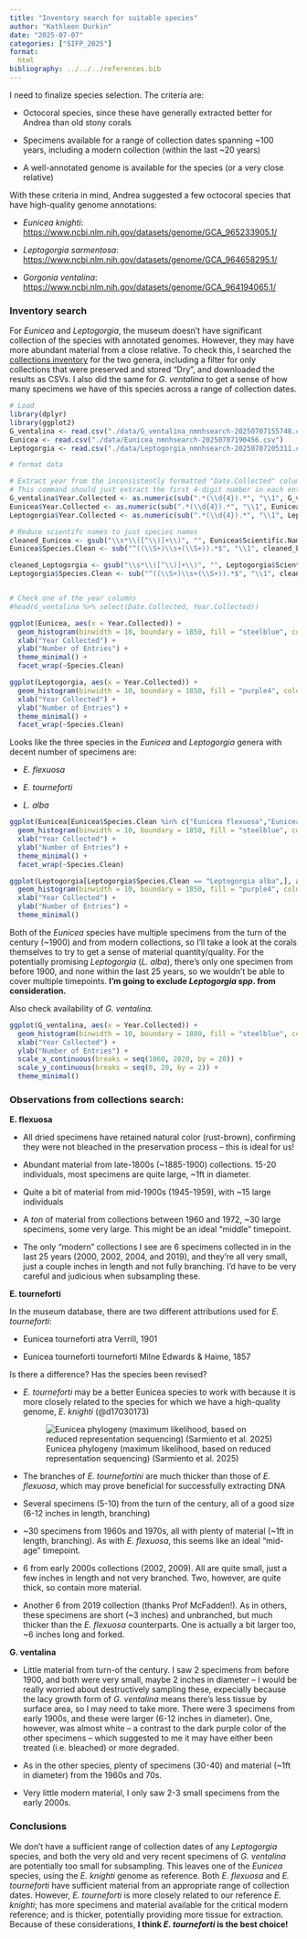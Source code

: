 ```yaml
---
title: "Inventory search for suitable species"
author: "Kathleen Durkin"
date: "2025-07-07"
categories: ["SIFP_2025"]
format:
  html
bibliography: ../../../references.bib
---
```


I need to finalize species selection. The criteria are:

-   Octocoral species, since these have generally extracted better for Andrea than old stony corals

```{=html}
<!-- -->
```
-   Specimens available for a range of collection dates spanning \~100 years, including a modern collection (within the last \~20 years)

-   A well-annotated genome is available for the species (or a very close relative)

With these criteria in mind, Andrea suggested a few octocoral species that have high-quality genome annotations:

-   *Eunicea knighti*: <https://www.ncbi.nlm.nih.gov/datasets/genome/GCA_965233905.1/>

-   *Leptogorgia sarmentosa*: <https://www.ncbi.nlm.nih.gov/datasets/genome/GCA_964658295.1/>

-   *Gorgonia ventalina*: <https://www.ncbi.nlm.nih.gov/datasets/genome/GCA_964194065.1/>

### Inventory search

For *Eunicea* and *Leptogorgia*, the museum doesn't have significant collection of the species with annotated genomes. However, they may have more abundant material from a close relative. To check this, I searched the [collections inventory](https://collections.nmnh.si.edu/search/iz/) for the two genera, including a filter for only collections that were preserved and stored "Dry", and downloaded the results as CSVs. I also did the same for *G. ventalina* to get a sense of how many specimens we have of this species across a range of collection dates.

```r
# Load
library(dplyr)
library(ggplot2)
G_ventalina <- read.csv("./data/G_ventalina_nmnhsearch-20250707155748.csv")
Eunicea <- read.csv("./data/Eunicea_nmnhsearch-20250707190456.csv")
Leptogorgia <- read.csv("./data/Leptogorgia_nmnhsearch-20250707205311.csv")

# format data

# Extract year from the inconsistently formatted "Date.Collected" column
# This command should just extract the first 4-digit number in each entry
G_ventalina$Year.Collected <- as.numeric(sub(".*(\\d{4}).*", "\\1", G_ventalina$Date.Collected))
Eunicea$Year.Collected <- as.numeric(sub(".*(\\d{4}).*", "\\1", Eunicea$Date.Collected))
Leptogorgia$Year.Collected <- as.numeric(sub(".*(\\d{4}).*", "\\1", Leptogorgia$Date.Collected))

# Reduce scientifc names to just species names
cleaned_Eunicea <- gsub("\\s*\\([^\\)]+\\)", "", Eunicea$Scientific.Name)
Eunicea$Species.Clean <- sub("^((\\S+)\\s+(\\S+)).*$", "\\1", cleaned_Eunicea)

cleaned_Leptogorgia <- gsub("\\s*\\([^\\)]+\\)", "", Leptogorgia$Scientific.Name)
Leptogorgia$Species.Clean <- sub("^((\\S+)\\s+(\\S+)).*$", "\\1", cleaned_Leptogorgia)


# Check one of the year columns
#head(G_ventalina %>% select(Date.Collected, Year.Collected))
```

```r
ggplot(Eunicea, aes(x = Year.Collected)) +
  geom_histogram(binwidth = 10, boundary = 1850, fill = "steelblue", color = "black") +
  xlab("Year Collected") +
  ylab("Number of Entries") +
  theme_minimal() +
  facet_wrap(~Species.Clean)

ggplot(Leptogorgia, aes(x = Year.Collected)) +
  geom_histogram(binwidth = 10, boundary = 1850, fill = "purple4", color = "black") +
  xlab("Year Collected") +
  ylab("Number of Entries") +
  theme_minimal() +
  facet_wrap(~Species.Clean)
```

Looks like the three species in the *Eunicea* and *Leptogorgia* genera with decent number of specimens are:

-   *E. flexuosa*

-   *E. tourneforti*

-   *L. alba*

```r
ggplot(Eunicea[Eunicea$Species.Clean %in% c("Eunicea flexuosa","Eunicea tourneforti"),], aes(x = Year.Collected)) +
  geom_histogram(binwidth = 10, boundary = 1850, fill = "steelblue", color = "black") +
  xlab("Year Collected") +
  ylab("Number of Entries") +
  theme_minimal() +
  facet_wrap(~Species.Clean)

ggplot(Leptogorgia[Leptogorgia$Species.Clean == "Leptogorgia alba",], aes(x = Year.Collected)) +
  geom_histogram(binwidth = 10, boundary = 1850, fill = "purple4", color = "black") +
  xlab("Year Collected") +
  ylab("Number of Entries") +
  theme_minimal()
```

Both of the *Eunicea* species have multiple specimens from the turn of the century (\~1900) and from modern collections, so I'll take a look at the corals themselves to try to get a sense of material quantity/quality. For the potentially promising *Leptogorgia* (*L. alba*), there's only one specimen from before 1900, and none within the last 25 years, so we wouldn't be able to cover multiple timepoints. **I'm going to exclude *Leptogorgia spp*. from consideration.**

Also check availability of *G. ventalina.*

```r
ggplot(G_ventalina, aes(x = Year.Collected)) +
  geom_histogram(binwidth = 10, boundary = 1880, fill = "steelblue", color = "black") +
  xlab("Year Collected") +
  ylab("Number of Entries") +
  scale_x_continuous(breaks = seq(1860, 2020, by = 20)) +
  scale_y_continuous(breaks = seq(0, 20, by = 2)) +
  theme_minimal()
```

### Observations from collections search:

**E. flexuosa**

-   All dried specimens have retained natural color (rust-brown), confirming they were not bleached in the preservation process -- this is ideal for us!

```{=html}
<!-- -->
```
-   Abundant material from late-1800s (\~1885-1900) collections. 15-20 individuals, most specimens are quite large, \~1ft in diameter.

-   Quite a bit of material from mid-1900s (1945-1959), with \~15 large individuals

-   A *ton* of material from collections between 1960 and 1972, \~30 large specimens, some very large. This might be an ideal "middle" timepoint.

-   The only "modern" collections I see are 6 specimens collected in in the last 25 years (2000, 2002, 2004, and 2019), and they're all very small, just a couple inches in length and not fully branching. I'd have to be very careful and judicious when subsampling these.

**E. tourneforti**

::: callout-note
In the museum database, there are two different attributions used for *E. tourneforti*:

-   Eunicea tourneforti atra Verrill, 1901

```{=html}
<!-- -->
```
-   Eunicea tourneforti tourneforti Milne Edwards & Haime, 1857

Is there a difference? Has the species been revised?
:::

-   *E. tourneforti* may be a better Eunicea species to work with because it is more closely related to the species for which we have a high-quality genome, *E. knighti* (@d17030173)

    ![Eunicea phylogeny (maximum likelihood, based on reduced representation sequencing) (Sarmiento et al. 2025)](images/Eunicea_tree.png)

-   The branches of *E. tournefortini* are much thicker than those of *E. flexuosa*, which may prove beneficial for successfully extracting DNA

-   Several specimens (5-10) from the turn of the century, all of a good size (6-12 inches in length, branching)

-   \~30 specimens from 1960s and 1970s, all with plenty of material (\~1ft in length, branching). As with *E. flexuosa*, this seems like an ideal "mid-age" timepoint.

-   6 from early 2000s collections (2002, 2009). All are quite small, just a few inches in length and not very branched. Two, however, are quite thick, so contain more material.

-   Another 6 from 2019 collection (thanks Prof McFadden!). As in others, these specimens are short (\~3 inches) and unbranched, but much thicker than the *E. flexuosa* counterparts. One is actually a bit larger too, \~6 inches long and forked.

**G. ventalina**

-   Little material from turn-of the century. I saw 2 specimens from before 1900, and both were very small, maybe 2 inches in diameter -- I would be really worried about destructively sampling these, expecially because the lacy growth form of *G. ventalina* means there's less tissue by surface area, so I may need to take more. There were 3 specimens from early 1900s, and these were larger (6-12 inches in diameter). One, however, was almost white -- a contrast to the dark purple color of the other specimens -- which suggested to me it may have either been treated (i.e. bleached) or more degraded.

-   As in the other species, plenty of specimens (30-40) and material (\~1ft in diameter) from the 1960s and 70s.

-   Very little modern material, I only saw 2-3 small specimens from the early 2000s.

### Conclusions

We don't have a sufficient range of collection dates of any *Leptogorgia* species, and both the very old and very recent specimens of *G. ventalina* are potentially too small for subsampling. This leaves one of the *Eunicea* species, using the *E. knighti* genome as reference. Both *E. flexuosa* and *E. tourneforti* have sufficient material from an appropriate range of collection dates. However, *E. tourneforti* is more closely related to our reference *E. knighti*; has more specimens and material available for the critical modern reference; and is thicker, potentially providing more tissue for extraction. Because of these considerations, **I think *E. tourneforti* is the best choice!**
